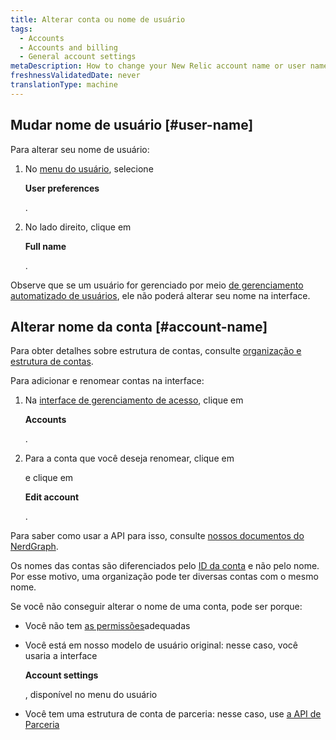 ```yaml
---
title: Alterar conta ou nome de usuário
tags:
  - Accounts
  - Accounts and billing
  - General account settings
metaDescription: How to change your New Relic account name or user name.
freshnessValidatedDate: never
translationType: machine
---
```


## Mudar nome de usuário [#user-name]

Para alterar seu nome de usuário:

1. No [menu do usuário](/docs/accounts/accounts-billing/general-account-settings/intro-account-settings), selecione

   <DNT>**User preferences**</DNT>

   .

2. No lado direito, clique em

   <DNT>**Full name**</DNT>

   .

Observe que se um usuário for gerenciado por meio [de gerenciamento automatizado de usuários](/docs/accounts/accounts/automated-user-management/automated-user-provisioning-single-sign), ele não poderá alterar seu nome na interface.

## Alterar nome da conta [#account-name]

Para obter detalhes sobre estrutura de contas, consulte [organização e estrutura de contas](/docs/accounts/accounts-billing/account-structure/new-relic-account-structure).

Para adicionar e renomear contas na interface:

1. Na [interface de gerenciamento de acesso](https://one.newrelic.com/admin-portal/organizations/organization-detail), clique em

   <DNT>**Accounts**</DNT>

   .

2. Para a conta que você deseja renomear, clique em

   <Icon name="fe-more-horizontal"/>

   e clique em

   <DNT>**Edit account**</DNT>

   .

Para saber como usar a API para isso, consulte [nossos documentos do NerdGraph](/docs/apis/nerdgraph/examples/manage-accounts-nerdgraph).

Os nomes das contas são diferenciados pelo [ID da conta](/docs/accounts/accounts-billing/account-structure/account-id) e não pelo nome. Por esse motivo, uma organização pode ter diversas contas com o mesmo nome.

Se você não conseguir alterar o nome de uma conta, pode ser porque:

* Você não tem [as permissões](/docs/accounts/accounts-billing/new-relic-one-user-management/user-management-concepts/#admin-settings)adequadas

* Você está em nosso modelo de usuário original: nesse caso, você usaria a interface

  <DNT>**Account settings**</DNT>

  , disponível no menu do usuário

* Você tem uma estrutura de conta de parceria: nesse caso, use [a API de Parceria](/docs/new-relic-partnerships/partnerships/partner-api/partnership-api-account-object)